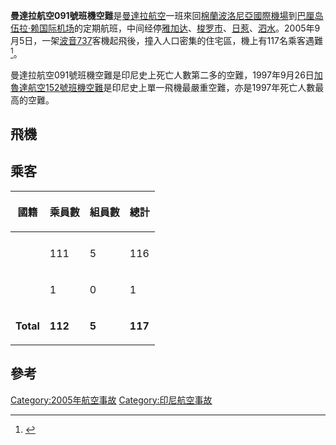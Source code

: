{{Infobox Airliner accident
|occurrence_type = Accident
|name = 曼达拉航空091号班机
|image = Medan in Indonesia.png|250px|Image caption=棉兰在印尼的位置.
|Date= 2005年9月5日
|Type=[[操作失誤|操作失誤]] <!--?: and maintenance error--> (failure to set flaps/slats properly)
|outcome = Crash
|causes_are = probable
|cause1 = Loss of control
|cause2 = Pilot
|cause2_note = incorrect take-off configuration
|Site = {{INA}}[[棉蘭|棉蘭]]
|Passengers = 112
|Crew = 5
|Fatalities = 149 (包含地上49人)
|Injuries = 41 (包含地上26人)
|Survivors = 17
|Aircraft Type = [[波音737|波音737-230Adv]]
|Tail Number = PK-RIM
|Operator = [[曼達拉航空|曼達拉航空]]
|Origin = {{INA}}[[棉蘭國際機場|棉蘭國際機場]]
|StopoverA={{INA}}[[苏加诺-哈达国际机场|苏加诺-哈达国际机场]]
|StopoverB={{INA}}[[梭罗国际机场|梭罗国际机场]]
|StopoverC={{INA}}[[日惹国际机场|日惹国际机场]]
|Last stopover={{INA}}[[泗水_(印尼)|泗水]][[朱安达国际机场|朱安达国际机场]]
|Destination = {{INA}}[[伍拉·赖国际机场|伍拉·赖国际机场]]
}}

'''曼達拉航空091號班機空難'''是[[曼達拉航空|曼達拉航空]]一班來回[[棉蘭|棉蘭]][[波洛尼亞國際機場|波洛尼亞國際機場]]到[[巴厘岛|巴厘岛]][[伍拉·赖国际机场|伍拉·赖国际机场]]的定期航班，中间经停[[雅加达|雅加达]]、[[梭罗市|梭罗市]]、[[日惹|日惹]]、[[泗水_(印尼)|泗水]]。2005年9月5日，一架[[波音737|波音737]]客機起飛後，撞入人口密集的住宅區，機上有117名乘客遇難<ref>{{ASN accident|id= 20030708-0|accessdate= 2011-12-19}}</ref>。

曼達拉航空091號班機空難是印尼史上死亡人數第二多的空難，1997年9月26日[[加魯達航空152號班機空難|加魯達航空152號班機空難]]是印尼史上單一飛機最嚴重空難，亦是1997年死亡人數最高的空難。

==飛機==

==乘客==
{|class="wikitable"
|-bgcolor=ccccff
!rowspan=1|國籍||colspan=1|乘員數||colspan=1|組員數||colspan=1|總計
|-bgcolor=ccccff
|-valign=top
|{{INA}}||111||5||116
|-valign=top
|{{MAS}}||1||0||1
|-valign=top
|'''Total'''||'''112'''||'''5'''||'''117'''
|}

==參考==
<references/>




{{2005年航空事故}}
[[Category:2005年航空事故|Category:2005年航空事故]]
[[Category:印尼航空事故|Category:印尼航空事故]]